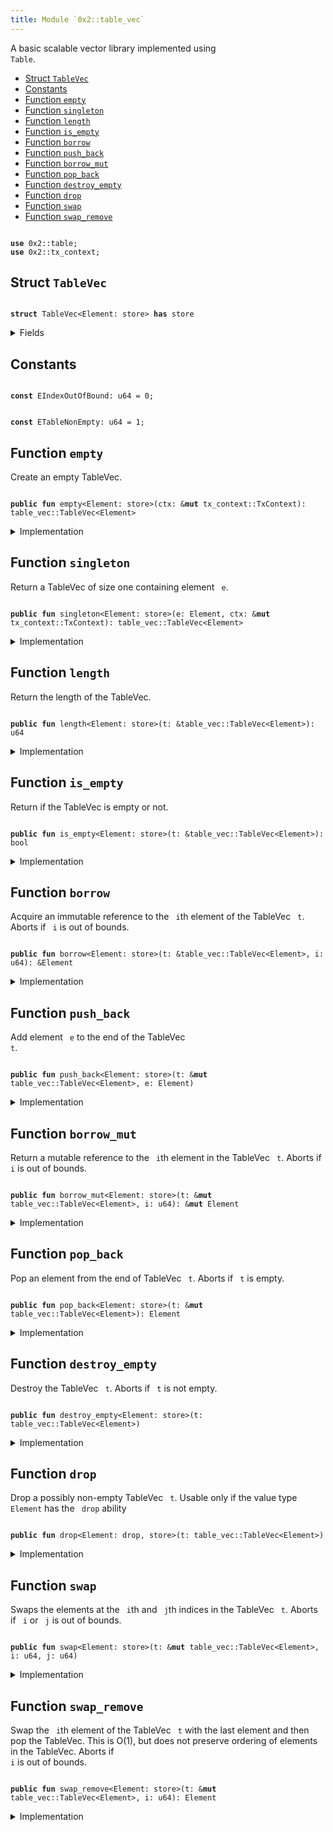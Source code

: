 ```yaml
---
title: Module `0x2::table_vec`
---
```


<Link id="0x2_table_vec"/>
A basic scalable vector library implemented using <code>
Table</code>.


-  [Struct `TableVec`](#0x2_table_vec_TableVec)
-  [Constants](#@Constants_0)
-  [Function `empty`](#0x2_table_vec_empty)
-  [Function `singleton`](#0x2_table_vec_singleton)
-  [Function `length`](#0x2_table_vec_length)
-  [Function `is_empty`](#0x2_table_vec_is_empty)
-  [Function `borrow`](#0x2_table_vec_borrow)
-  [Function `push_back`](#0x2_table_vec_push_back)
-  [Function `borrow_mut`](#0x2_table_vec_borrow_mut)
-  [Function `pop_back`](#0x2_table_vec_pop_back)
-  [Function `destroy_empty`](#0x2_table_vec_destroy_empty)
-  [Function `drop`](#0x2_table_vec_drop)
-  [Function `swap`](#0x2_table_vec_swap)
-  [Function `swap_remove`](#0x2_table_vec_swap_remove)


<pre><code>
<b>use</b> <Link href="../iota-framework/table#0x2_table">0x2::table</Link>;
<b>use</b> <Link href="../iota-framework/tx_context#0x2_tx_context">0x2::tx_context</Link>;
</code></pre>



<Link id="0x2_table_vec_TableVec"></Link>

## Struct `TableVec`



<pre><code>
<b>struct</b> <Link href="../iota-framework/table_vec#0x2_table_vec_TableVec">TableVec</Link>&lt;Element: store&gt; <b>has</b> store
</code></pre>



<details>
<summary>Fields</summary>


<dl>
<dt>
<code>
contents: <Link href="../iota-framework/table#0x2_table_Table">table::Table</Link>&lt;u64, Element&gt;</code>
</dt>
<dd>
 The contents of the table vector.
</dd>
</dl>


</details>

<Link id="@Constants_0"></Link>

## Constants


<Link id="0x2_table_vec_EIndexOutOfBound"></Link>



<pre><code>
<b>const</b> <Link href="../iota-framework/table_vec#0x2_table_vec_EIndexOutOfBound">EIndexOutOfBound</Link>: u64 = 0;
</code></pre>



<Link id="0x2_table_vec_ETableNonEmpty"></Link>



<pre><code>
<b>const</b> <Link href="../iota-framework/table_vec#0x2_table_vec_ETableNonEmpty">ETableNonEmpty</Link>: u64 = 1;
</code></pre>



<Link id="0x2_table_vec_empty"></Link>

## Function `empty`

Create an empty TableVec.


<pre><code>
<b>public</b> <b>fun</b> <Link href="../iota-framework/table_vec#0x2_table_vec_empty">empty</Link>&lt;Element: store&gt;(ctx: &<b>mut</b> <Link href="../iota-framework/tx_context#0x2_tx_context_TxContext">tx_context::TxContext</Link>): <Link href="../iota-framework/table_vec#0x2_table_vec_TableVec">table_vec::TableVec</Link>&lt;Element&gt;
</code></pre>



<details>
<summary>Implementation</summary>


<pre><code>
<b>public</b> <b>fun</b> <Link href="../iota-framework/table_vec#0x2_table_vec_empty">empty</Link>&lt;Element: store&gt;(ctx: &<b>mut</b> TxContext): <Link href="../iota-framework/table_vec#0x2_table_vec_TableVec">TableVec</Link>&lt;Element&gt; \{
    <Link href="../iota-framework/table_vec#0x2_table_vec_TableVec">TableVec</Link> \{
        contents: <Link href="../iota-framework/table#0x2_table_new">table::new</Link>(ctx)
    }
}
</code></pre>



</details>

<Link id="0x2_table_vec_singleton"></Link>

## Function `singleton`

Return a TableVec of size one containing element <code>
e</code>.


<pre><code>
<b>public</b> <b>fun</b> <Link href="../iota-framework/table_vec#0x2_table_vec_singleton">singleton</Link>&lt;Element: store&gt;(e: Element, ctx: &<b>mut</b> <Link href="../iota-framework/tx_context#0x2_tx_context_TxContext">tx_context::TxContext</Link>): <Link href="../iota-framework/table_vec#0x2_table_vec_TableVec">table_vec::TableVec</Link>&lt;Element&gt;
</code></pre>



<details>
<summary>Implementation</summary>


<pre><code>
<b>public</b> <b>fun</b> <Link href="../iota-framework/table_vec#0x2_table_vec_singleton">singleton</Link>&lt;Element: store&gt;(e: Element, ctx: &<b>mut</b> TxContext): <Link href="../iota-framework/table_vec#0x2_table_vec_TableVec">TableVec</Link>&lt;Element&gt; \{
    <b>let</b> <b>mut</b> t = <Link href="../iota-framework/table_vec#0x2_table_vec_empty">empty</Link>(ctx);
    t.<Link href="../iota-framework/table_vec#0x2_table_vec_push_back">push_back</Link>(e);
    t
}
</code></pre>



</details>

<Link id="0x2_table_vec_length"></Link>

## Function `length`

Return the length of the TableVec.


<pre><code>
<b>public</b> <b>fun</b> <Link href="../iota-framework/table_vec#0x2_table_vec_length">length</Link>&lt;Element: store&gt;(t: &<Link href="../iota-framework/table_vec#0x2_table_vec_TableVec">table_vec::TableVec</Link>&lt;Element&gt;): u64
</code></pre>



<details>
<summary>Implementation</summary>


<pre><code>
<b>public</b> <b>fun</b> <Link href="../iota-framework/table_vec#0x2_table_vec_length">length</Link>&lt;Element: store&gt;(t: &<Link href="../iota-framework/table_vec#0x2_table_vec_TableVec">TableVec</Link>&lt;Element&gt;): u64 \{
    t.contents.<Link href="../iota-framework/table_vec#0x2_table_vec_length">length</Link>()
}
</code></pre>



</details>

<Link id="0x2_table_vec_is_empty"></Link>

## Function `is_empty`

Return if the TableVec is empty or not.


<pre><code>
<b>public</b> <b>fun</b> <Link href="../iota-framework/table_vec#0x2_table_vec_is_empty">is_empty</Link>&lt;Element: store&gt;(t: &<Link href="../iota-framework/table_vec#0x2_table_vec_TableVec">table_vec::TableVec</Link>&lt;Element&gt;): bool
</code></pre>



<details>
<summary>Implementation</summary>


<pre><code>
<b>public</b> <b>fun</b> <Link href="../iota-framework/table_vec#0x2_table_vec_is_empty">is_empty</Link>&lt;Element: store&gt;(t: &<Link href="../iota-framework/table_vec#0x2_table_vec_TableVec">TableVec</Link>&lt;Element&gt;): bool \{
    t.<Link href="../iota-framework/table_vec#0x2_table_vec_length">length</Link>() == 0
}
</code></pre>



</details>

<Link id="0x2_table_vec_borrow"></Link>

## Function `borrow`

Acquire an immutable reference to the <code>
i</code>th element of the TableVec <code>
t</code>.
Aborts if <code>
i</code> is out of bounds.


<pre><code>
<b>public</b> <b>fun</b> <Link href="../iota-framework/table_vec#0x2_table_vec_borrow">borrow</Link>&lt;Element: store&gt;(t: &<Link href="../iota-framework/table_vec#0x2_table_vec_TableVec">table_vec::TableVec</Link>&lt;Element&gt;, i: u64): &Element
</code></pre>



<details>
<summary>Implementation</summary>


<pre><code>
<b>public</b> <b>fun</b> <Link href="../iota-framework/table_vec#0x2_table_vec_borrow">borrow</Link>&lt;Element: store&gt;(t: &<Link href="../iota-framework/table_vec#0x2_table_vec_TableVec">TableVec</Link>&lt;Element&gt;, i: u64): &Element \{
    <b>assert</b>!(t.<Link href="../iota-framework/table_vec#0x2_table_vec_length">length</Link>() &gt; i, <Link href="../iota-framework/table_vec#0x2_table_vec_EIndexOutOfBound">EIndexOutOfBound</Link>);
    &t.contents[i]
}
</code></pre>



</details>

<Link id="0x2_table_vec_push_back"></Link>

## Function `push_back`

Add element <code>
e</code> to the end of the TableVec <code>
t</code>.


<pre><code>
<b>public</b> <b>fun</b> <Link href="../iota-framework/table_vec#0x2_table_vec_push_back">push_back</Link>&lt;Element: store&gt;(t: &<b>mut</b> <Link href="../iota-framework/table_vec#0x2_table_vec_TableVec">table_vec::TableVec</Link>&lt;Element&gt;, e: Element)
</code></pre>



<details>
<summary>Implementation</summary>


<pre><code>
<b>public</b> <b>fun</b> <Link href="../iota-framework/table_vec#0x2_table_vec_push_back">push_back</Link>&lt;Element: store&gt;(t: &<b>mut</b> <Link href="../iota-framework/table_vec#0x2_table_vec_TableVec">TableVec</Link>&lt;Element&gt;, e: Element) \{
    <b>let</b> key = t.<Link href="../iota-framework/table_vec#0x2_table_vec_length">length</Link>();
    t.contents.add(key, e);
}
</code></pre>



</details>

<Link id="0x2_table_vec_borrow_mut"></Link>

## Function `borrow_mut`

Return a mutable reference to the <code>
i</code>th element in the TableVec <code>
t</code>.
Aborts if <code>
i</code> is out of bounds.


<pre><code>
<b>public</b> <b>fun</b> <Link href="../iota-framework/table_vec#0x2_table_vec_borrow_mut">borrow_mut</Link>&lt;Element: store&gt;(t: &<b>mut</b> <Link href="../iota-framework/table_vec#0x2_table_vec_TableVec">table_vec::TableVec</Link>&lt;Element&gt;, i: u64): &<b>mut</b> Element
</code></pre>



<details>
<summary>Implementation</summary>


<pre><code>
<b>public</b> <b>fun</b> <Link href="../iota-framework/table_vec#0x2_table_vec_borrow_mut">borrow_mut</Link>&lt;Element: store&gt;(t: &<b>mut</b> <Link href="../iota-framework/table_vec#0x2_table_vec_TableVec">TableVec</Link>&lt;Element&gt;, i: u64): &<b>mut</b> Element \{
    <b>assert</b>!(t.<Link href="../iota-framework/table_vec#0x2_table_vec_length">length</Link>() &gt; i, <Link href="../iota-framework/table_vec#0x2_table_vec_EIndexOutOfBound">EIndexOutOfBound</Link>);
    &<b>mut</b> t.contents[i]
}
</code></pre>



</details>

<Link id="0x2_table_vec_pop_back"></Link>

## Function `pop_back`

Pop an element from the end of TableVec <code>
t</code>.
Aborts if <code>
t</code> is empty.


<pre><code>
<b>public</b> <b>fun</b> <Link href="../iota-framework/table_vec#0x2_table_vec_pop_back">pop_back</Link>&lt;Element: store&gt;(t: &<b>mut</b> <Link href="../iota-framework/table_vec#0x2_table_vec_TableVec">table_vec::TableVec</Link>&lt;Element&gt;): Element
</code></pre>



<details>
<summary>Implementation</summary>


<pre><code>
<b>public</b> <b>fun</b> <Link href="../iota-framework/table_vec#0x2_table_vec_pop_back">pop_back</Link>&lt;Element: store&gt;(t: &<b>mut</b> <Link href="../iota-framework/table_vec#0x2_table_vec_TableVec">TableVec</Link>&lt;Element&gt;): Element \{
    <b>let</b> length = <Link href="../iota-framework/table_vec#0x2_table_vec_length">length</Link>(t);
    <b>assert</b>!(length &gt; 0, <Link href="../iota-framework/table_vec#0x2_table_vec_EIndexOutOfBound">EIndexOutOfBound</Link>);
    t.contents.remove(length - 1)
}
</code></pre>



</details>

<Link id="0x2_table_vec_destroy_empty"></Link>

## Function `destroy_empty`

Destroy the TableVec <code>
t</code>.
Aborts if <code>
t</code> is not empty.


<pre><code>
<b>public</b> <b>fun</b> <Link href="../iota-framework/table_vec#0x2_table_vec_destroy_empty">destroy_empty</Link>&lt;Element: store&gt;(t: <Link href="../iota-framework/table_vec#0x2_table_vec_TableVec">table_vec::TableVec</Link>&lt;Element&gt;)
</code></pre>



<details>
<summary>Implementation</summary>


<pre><code>
<b>public</b> <b>fun</b> <Link href="../iota-framework/table_vec#0x2_table_vec_destroy_empty">destroy_empty</Link>&lt;Element: store&gt;(t: <Link href="../iota-framework/table_vec#0x2_table_vec_TableVec">TableVec</Link>&lt;Element&gt;) \{
    <b>assert</b>!(<Link href="../iota-framework/table_vec#0x2_table_vec_length">length</Link>(&t) == 0, <Link href="../iota-framework/table_vec#0x2_table_vec_ETableNonEmpty">ETableNonEmpty</Link>);
    <b>let</b> <Link href="../iota-framework/table_vec#0x2_table_vec_TableVec">TableVec</Link> \{ contents } = t;
    contents.<Link href="../iota-framework/table_vec#0x2_table_vec_destroy_empty">destroy_empty</Link>();
}
</code></pre>



</details>

<Link id="0x2_table_vec_drop"></Link>

## Function `drop`

Drop a possibly non-empty TableVec <code>
t</code>.
Usable only if the value type <code>
Element</code> has the <code>
drop</code> ability


<pre><code>
<b>public</b> <b>fun</b> <Link href="../iota-framework/table_vec#0x2_table_vec_drop">drop</Link>&lt;Element: drop, store&gt;(t: <Link href="../iota-framework/table_vec#0x2_table_vec_TableVec">table_vec::TableVec</Link>&lt;Element&gt;)
</code></pre>



<details>
<summary>Implementation</summary>


<pre><code>
<b>public</b> <b>fun</b> <Link href="../iota-framework/table_vec#0x2_table_vec_drop">drop</Link>&lt;Element: drop + store&gt;(t: <Link href="../iota-framework/table_vec#0x2_table_vec_TableVec">TableVec</Link>&lt;Element&gt;) \{
    <b>let</b> <Link href="../iota-framework/table_vec#0x2_table_vec_TableVec">TableVec</Link> \{ contents } = t;
    contents.<Link href="../iota-framework/table_vec#0x2_table_vec_drop">drop</Link>()
}
</code></pre>



</details>

<Link id="0x2_table_vec_swap"></Link>

## Function `swap`

Swaps the elements at the <code>
i</code>th and <code>
j</code>th indices in the TableVec <code>
t</code>.
Aborts if <code>
i</code> or <code>
j</code> is out of bounds.


<pre><code>
<b>public</b> <b>fun</b> <Link href="../iota-framework/table_vec#0x2_table_vec_swap">swap</Link>&lt;Element: store&gt;(t: &<b>mut</b> <Link href="../iota-framework/table_vec#0x2_table_vec_TableVec">table_vec::TableVec</Link>&lt;Element&gt;, i: u64, j: u64)
</code></pre>



<details>
<summary>Implementation</summary>


<pre><code>
<b>public</b> <b>fun</b> <Link href="../iota-framework/table_vec#0x2_table_vec_swap">swap</Link>&lt;Element: store&gt;(t: &<b>mut</b> <Link href="../iota-framework/table_vec#0x2_table_vec_TableVec">TableVec</Link>&lt;Element&gt;, i: u64, j: u64) \{
    <b>assert</b>!(t.<Link href="../iota-framework/table_vec#0x2_table_vec_length">length</Link>() &gt; i, <Link href="../iota-framework/table_vec#0x2_table_vec_EIndexOutOfBound">EIndexOutOfBound</Link>);
    <b>assert</b>!(t.<Link href="../iota-framework/table_vec#0x2_table_vec_length">length</Link>() &gt; j, <Link href="../iota-framework/table_vec#0x2_table_vec_EIndexOutOfBound">EIndexOutOfBound</Link>);
    <b>if</b> (i == j) \{ <b>return</b> };
    <b>let</b> element_i = t.contents.remove(i);
    <b>let</b> element_j = t.contents.remove(j);
    t.contents.add(j, element_i);
    t.contents.add(i, element_j);
}
</code></pre>



</details>

<Link id="0x2_table_vec_swap_remove"></Link>

## Function `swap_remove`

Swap the <code>
i</code>th element of the TableVec <code>
t</code> with the last element and then pop the TableVec.
This is O(1), but does not preserve ordering of elements in the TableVec.
Aborts if <code>
i</code> is out of bounds.


<pre><code>
<b>public</b> <b>fun</b> <Link href="../iota-framework/table_vec#0x2_table_vec_swap_remove">swap_remove</Link>&lt;Element: store&gt;(t: &<b>mut</b> <Link href="../iota-framework/table_vec#0x2_table_vec_TableVec">table_vec::TableVec</Link>&lt;Element&gt;, i: u64): Element
</code></pre>



<details>
<summary>Implementation</summary>


<pre><code>
<b>public</b> <b>fun</b> <Link href="../iota-framework/table_vec#0x2_table_vec_swap_remove">swap_remove</Link>&lt;Element: store&gt;(t: &<b>mut</b> <Link href="../iota-framework/table_vec#0x2_table_vec_TableVec">TableVec</Link>&lt;Element&gt;, i: u64): Element \{
    <b>assert</b>!(t.<Link href="../iota-framework/table_vec#0x2_table_vec_length">length</Link>() &gt; i, <Link href="../iota-framework/table_vec#0x2_table_vec_EIndexOutOfBound">EIndexOutOfBound</Link>);
    <b>let</b> last_idx = t.<Link href="../iota-framework/table_vec#0x2_table_vec_length">length</Link>() - 1;
    t.<Link href="../iota-framework/table_vec#0x2_table_vec_swap">swap</Link>(i, last_idx);
    t.<Link href="../iota-framework/table_vec#0x2_table_vec_pop_back">pop_back</Link>()
}
</code></pre>



</details>
